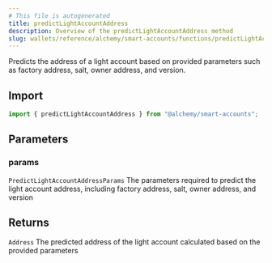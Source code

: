 ```yaml
---
# This file is autogenerated
title: predictLightAccountAddress
description: Overview of the predictLightAccountAddress method
slug: wallets/reference/alchemy/smart-accounts/functions/predictLightAccountAddress
---
```


Predicts the address of a light account based on provided parameters such as factory address, salt, owner address, and version.

## Import

```ts
import { predictLightAccountAddress } from "@alchemy/smart-accounts";
```

## Parameters

### params

`PredictLightAccountAddressParams`
The parameters required to predict the light account address, including factory address, salt, owner address, and version

## Returns

`Address`
The predicted address of the light account calculated based on the provided parameters
